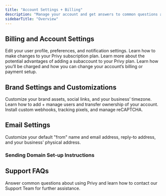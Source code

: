 ```yaml
---
title: "Account Settings + Billing"
description: "Manage your account and get answers to common questions about Privy."
sidebarTitle: "Overview"
---
```


## Billing and Account Settings

<CardGroup cols={2}>
  <Card title="Manage your Profile" icon="user" horizontal={true} href="/docs/learn/account-settings-and-billing/account-settings/manage-your-profile">
    Edit your user profile, preferences, and notification settings.
  </Card>

  <Card title="Manage your Plan" icon="calendar" horizontal={true} href="/docs/learn/account-settings-and-billing/account-settings/manage-your-plan">
    Learn how to make changes to your Privy subscription plan.
  </Card>

  <Card title="Subaccounts" icon="store" horizontal={true} href="/docs/learn/account-settings-and-billing/account-settings/subaccounts">
    Learn more about the potential advantages of adding a subaccount to your Privy plan.
  </Card>

  <Card title="Billing, Payments, and Refunds" icon="file-invoice-dollar" horizontal={true} href="/docs/learn/account-settings-and-billing/account-settings/billing-payments-and-refunds">
    Learn how you’ll be charged and how you can change your account’s billing or payment setup.
  </Card>
</CardGroup>

## Brand Settings and Customizations

<CardGroup cols={3}>
  <Card title="Brand Settings" icon="palette" href="/docs/learn/account-settings-and-billing/business-settings/brand-settings">
    Customize your brand assets, social links, and your business’ timezone.
  </Card>

  <Card title="Users" icon="user-group" href="/docs/learn/account-settings-and-billing/business-settings/users">
    Learn how to add + manage users and transfer ownership of your account.
  </Card>

  <Card title="Customizations" icon="gear" href="/docs/learn/account-settings-and-billing/business-settings/customizations">
    Install custom webhooks, tracking pixels, and manage reCAPTCHA.
  </Card>
</CardGroup>

## Email Settings

<Card title="Sender Options" icon="paper-plane" horizontal={true} href="/docs/learn/account-settings-and-billing/email-settings/sender-options">
  Customize your default "from" name and email address, reply-to address, and your business' physical address.
</Card>

### Sending Domain Set-up Instructions

<CardGroup cols={3}>
  <Card title="Use a Shopify Sending Domain" horizontal={true} href="/docs/learn/account-settings-and-billing/email-settings/sending-domains/shopify-sending-domain" />

  <Card title="Use a GoDaddy Sending Domain" href="/docs/learn/account-settings-and-billing/email-settings/sending-domains/godaddy-sending-domain" />

  <Card title="Use a Namecheap Sending Domain" href="/docs/learn/account-settings-and-billing/email-settings/sending-domains/namecheap-sending-domain" />

  <Card title="Use a Domain.com Sending Domain" href="/docs/learn/account-settings-and-billing/email-settings/sending-domains/domain-com-sending-domain" />

  <Card title="Use a Wix Sending Domain" href="/docs/learn/account-settings-and-billing/email-settings/sending-domains/wix-sending-domain" />
</CardGroup>

## Support FAQs

<Card title="FAQs" icon="circle-question" href="/docs/learn/account-settings-and-billing/support-faq">
  Answer common questions about using Privy and learn how to contact our Support Team for further assistance.
</Card>

##
